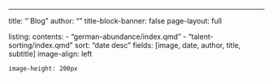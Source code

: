 ---
title: "`Blog"
author: ""
title-block-banner: false
page-layout: full

listing:
    contents:
      - "german-abundance/index.qmd"
      - "talent-sorting/index.qmd"
    sort: "date desc"
    fields: [image, date, author, title, subtitle]
    image-align: left

    image-height: 200px
